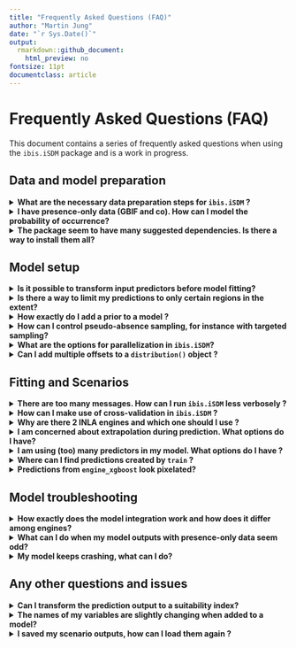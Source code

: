 ```yaml
---
title: "Frequently Asked Questions (FAQ)"
author: "Martin Jung"
date: "`r Sys.Date()`"
output:
  rmarkdown::github_document:
    html_preview: no
fontsize: 11pt
documentclass: article
---
```


# Frequently Asked Questions (FAQ)

This document contains a series of frequently asked questions when using the `ibis.iSDM` package and is a work in progress.

## Data and model preparation

<details>
<summary><b>What are the necessary data preparation steps for `ibis.iSDM` ?</b>
</summary>
The `ibis.iSDM` R-package can handle most standard spatial formats in R (such as vector or raster formats) and works predominantly with the [`sf`], [`SpatRaster`] and [`stars`] packages to do much of the formatting and processing work.
When adding [`biodiversity`] and [`predictor`] variables to a `distribution()` object a number of default validity checks and alignments are commonly conducted, for instance ensuring that provided points align in geographic projection.

To ease up the modelling and to avoid any unfortunate errors or crashes, ideally ensure the following steps are taken:

- A `'background'` layer describing the modelling extent is provided directly as [`sf`] `'POLYGON'` or `'MULTIPOLYGON'` object and covers all biodiversity and predictor data.
- All provided data are in the same geographic projection.
- Biodiversity data is provided in [`sf`] format and covers the `'background'` bounding box. Furthermore each biodiversity dataset has a set `"field_occurrence"` field with numeric values.
- \code{NA} is appropriately formatted (see also below).

**Important:**
For environmental predictors it becomes important to ensure that nodata values are appropriately
handled. Unfortunately many of the implemented [`engines`] can not handle nodata values well, thus it
is necessary during the pre-processing to remove any rows of covariate extraction where at least one variable has missing data. For instance by assinging a constant to `NA` values:
```r
predictors[is.na(predictors)] <- 0
```

</details>

<details>
<summary><b>I have presence-only data (GBIF and co). How can I model the probability of occurrence? </b>
</summary>
Technically, it is impossible to estimate a probability of occurrence just with presence-only data (such as commonly available from databases like GBIF). What people normally do is to add so called pseudo-absence (often in excessive numbers) over the entire background to their data, approximating the probability of occurrence by assuming that detection probability is uniform over the landscape (see [Merow et al. 2013](https://onlinelibrary.wiley.com/doi/full/10.1111/j.1600-0587.2013.07872.x)).

The `ibis.iSDM` package follows the design principle that all data types (e.g. presence-only or presence-absence records) should be modelled with the least amount of assumptions possible. For presence-only records the default way of estimating any kind of responses or habitat suitability is to estimate such data following a Poisson-Process modelling approach. 
However, it is possible to add these pseudo-absence points to a presence-only dataset as follows:

```r
virtual_points <- sf::st_read(system.file('extdata/input_data.gpkg', package='ibis.iSDM'), 'points',quiet = TRUE)
# This takes the default pseudo-absence options created when loading the Ibis package.
virtual_points <- add_pseudoabsence(virtual_points, field_occurrence = "Observed")
# Check that absence points are present
unique(virtual_points$Observed)
```

Also see the `add_pseudoabsence()` and `pseudoabs_settings()` help pages for more settings and also the first article on this website. For example it is possible to define pseudo-absence sampling in specific spatial formats, such as sampling within or outside a minimum convex polygon (MCP) of all presence points or within a certain buffer. 

</details>

<details>
<summary><b> The package seem to have many suggested dependencies. Is there a way to install them all?</b>
</summary>

Yes, the ibis.iSDM package uses a range of different functionalities from other, existing packages and if these functions are required for a specific purpose, the packages in question should be installed.

An easy convenience functions to install all packages is `ibis_dependencies()` which installs all the packages listed in `getOption("ibis.dependencies")`.

</details>

## Model setup

<details>
<summary><b>Is it possible to transform input predictors before model fitting?</b>
</summary>

Yes, in many instances it is desirable to transform input predictors to a new range or to remove
extreme values from the predictors. For example the popular [`maxnet`] R-package for Maximum entropy estimation of species distribution modelling often transforms the variables via quadratic, hinge or threshold transformations. Although this can also (and preferably should) be done before setting up a model, there are options available to transform the predictors when they are added to the model. See the help page of [`add_predictors()`] for examples and descriptions.
</details>

<details>
<summary><b>Is there a way to limit my predictions to only certain regions in the extent?</b>
</summary>

Yes, this can be a desirable outcome during the modelling. For instance one can make - in the absence of better information on dispersal constrain (see [`add_constrain_dispersal`]) - the assumption that certain species can only disperse within a given ecoregion and not beyond. See for instance the method section of [Wessels, Merow and Trisos (2021)](https://link.springer.com/article/10.1007/s10113-021-01755-5#Sec2).

To do this directly with the `ibis.iSDM` R-package, one has to specify the limit of projection to the [`distribution()`] object. In this context the zones extent over the whole background (and have the same extent and spatial scale). The prediction will however be limited only to those zones where supplied biodiversity observations fall
in.

```r
# Where zone is a provided raster
mod <- distribution(background, limits = zone) |>  
  add_biodiversity_poipo(species_data) |>  
  engine_gdb() |>  
  train()
plot(mod)

# Alternatively one can also create such limits based on a minimum convex polygon
# of the provided data. Here we create a non-buffered MCP across all points used
# in species_data to constrain the prediction.
mod <- distribution(background, limits_method = "mcp", mcp_buffer = 0) |>  
  add_biodiversity_poipo(species_data) |>  
  engine_gdb() |>  
  train()
plot(mod)

```

There is further a dedicated function ([`create_zonaloccurrence_mask()`]) to help set up such zones, either by taking existing categorical raster datasets or by constructing buffers around existing presence records (which could for example reflect assumed maximum dispersal distances).

</details>

<details>
<summary><b>How exactly do I add a prior to a model ?</b>
</summary>

The `ibis.iSDM` R-package allows to users to add prior information on parameters to any model to be estimated. These priors have to be added as engine-specific priors and their format depends on the engine in question (see specific help pages for more information).
A prior can generally be define via a combination of `ENGINENAME` + `Prior` and has to be wrapped in a `PriorList` to be used in the estimation.

Example:
```r
# We have prior information that 'Forest' is important for a species
# In this case and for the INLA engine we define normal prior on the mean and precision
p <- INLAPrior(variable = "Forest",type = "normal",hyper = c(2, 10))
# This is then wrapped in a PriorList
pp <- priors(p)
print( pp )

# We can specify multiple priors of course
p <- list(
  INLAPrior(variable = "Forest",type = "normal",hyper = c(2, 10)),
  INLAPrior(variable = "Cropland",type = "normal",hyper = c(0, 1))
)
pp <- priors(pp)

# And can now added to the model
mod <- distribution(background, limits = zone) |>  
  add_biodiversity_poipo(species_data) |>  
  add_predictors(covariates) |>  
  add_priors(priors = pp)
  engine_inlabru()
  
```
Multiple priors for an Engine can be defined in a `PriorList`. Whenever a prior 
for the same variable is set again, it overwrites the previous value.

</details>

<details>
<summary><b>How can I control pseudo-absence sampling, for instance with targeted sampling? </b></summary>

A great number of SDM literature suggests that altering how the background / pseudo-absence points are created, can greatly affect model outcomes (see `add_pseudoabsence()` for references). In the `ibis.iSDM` R-package there are options available to modify how pseudo-absence points are created. By default the package creates at least 10 000 points or at least 25% of the presence-points (what ever is larger). 
To change the default pseudo-absence sampling settings, there are two options. Either change the global default settings for pseudo-absence sampling or by adding these settings to the `add_biodiversity` function.

To overwrite the global settings, do the following:
```r
# Define new settings with greater number of background points
ss <- pseudoabs_settings(background = NULL, nrpoints =  1e6)
# Overwrite the default settings
options("ibis.pseudoabsence" = ss)
```

Alternatively one could think of specifying specific pseudo-absence sampling information to one biodiversity dataset specifically:
```r
# Define absence layer with biased background to sample from
ss <- pseudoabs_settings(background = NULL, bias = bias_layer)

# Assuming background and point data exists
x <- distribution(background) |>  
  add_biodiversity_poipo(points, pseudoabsence_settings = ss)
```

</details>

<details>
<summary><b>What are the options for parallelization in `ibis.iSDM`?</b>
</summary>

Most code in the `ibis.iSDM` R-package is by default already parallelized and many 
computationally-intensive operations should be making use of all cores (if you can find an example where this is not the case, please raise an issue). The number of cores is generally being decided by
the option `"ibis.nthread"` in [`ibis_options()`].

In most cases, parallelized code will be run via the [`parallel`] and [`doParallel`] packages, although there is some code in its infancy to support the [`future`] parallelization approaches as well, offering greater flexibility. See the function [`ibis_future`] for more information also on the use.

The typical use case is thus to run separate models (via `train()`) in a loop or scheduler of a High-Performance-Computer. Users should be careful in the case of shared resources, e.g. don't parallelize such operations on the same machine. If there is a need to parallelize multiple models on the same instance, it is suggested to disable the `'ibis.runparallel'` option.
```r
# Check ibis options if set
ibis_options()
options('ibis.runparallel' = FALSE) # Set to FALSE
```
</details>

<details>
<summary><b> Can I add multiple offsets to a `distribution()` object ?</b>
</summary>

Yes. The `add_offset()` and `add_offset_range()` functions allows to specify a spatial explicit offset term which is then added to the regression model in question. An offset is generally just a coefficient set to a specific value. To get more than one offset, one just needs to combine the different provided offsets in a way that is consistent to get that fixed value (see [here](https://stats.stackexchange.com/questions/250528/is-it-possible-to-use-two-offsets) for reference. This can be done either by summing them as transformed value (discouraged as it can be errorprone) or by simply multiplying them.
```r
offset1 <- runif(10)
offset2 <- runif(10)
# Identical
log(offset1) + log(offset2)
log(offset1*offset2)
```

Internally all provided offsets to model object are combined via simple addition together. This
thus requires that users transform them aprior (for instance log transform) before adding them to
the estimation.

</details>


## Fitting and Scenarios

<details>
<summary><b>There are too many messages. How can I run `ibis.iSDM` less verbosely ?</b>
</summary>

There are two options that can be enabled to reduce the number of messages:

* By setting the parameter `verbose` in `train()` to `FALSE` all messages created
by the respective engine are suppressed.
* Setting the parameter `ibis.setupmessages` to `FALSE` suppresses all other package
related message. This can be done via
```r
options("ibis.setupmessages" = FALSE)
```
</details>

<details>
<summary><b> How can I make use of cross-validation in `ibis.iSDM` ?</b>
</summary>

Cross-validation has been deliberatly not integrated into package. Users who would like to 
make use of cross-validation techniques thus need to set up their own external modelling routines.
Reason is that with the multiple types of integration in this package, the construction of (independent)
testing datasets is not as trivial (considering for example offsets, priors or multiple datasets).

</details>

<details>
<summary><b>Why are there 2 INLA engines and which one should I use ? </b>
</summary>

In the `ibis.iSDM` R-package there are two engines that makes use of the INLA framework,
namely [`engine_inla`] and [`engine_inlabru`]. When the package author started developing this package, the [`engine_inlabru`] did not yet support multiple likelihoods and thus this was implemented directly. Predictions from [`engine_inla`] and [`engine_inlabru`] should be identical, although the latter does not infer the predictions directly, instead simulating from the posterior.
This simulation is particularly helpful for creating (future) projections as otherwise a new model would need to be fitted for every newdata object.

Users are advised to use [`engine_inlabru`] by **default** in most cases and only use [`engine_inla`] if predictions look uncertain.
</details>

<details>
<summary><b> I am concerned about extrapolation during prediction. What options do I have? </b>
</summary>

When creating predictive models such as SDMs it is often a concern to not predict to a variable range outside the environmental conditions for which a model was trained. The `ibis.iSDM` package supports variable 'clamping' of its predictions similar as the popular Maxent model, however for each [`engine`]. Clamping can be enabled by setting the parameter `clamp` in [`train`] to `TRUE`. This restricts any spatial (or spatial-temporal) projections to the combined `range` of predictor variables observed for each of the training localities.

Similar functionalities are also available separately during scenario projections by setting adaptability constraints (see [`add_constraint_adaptability`] or [`add_constraint_boundary`]).

</details>

<details>
<summary><b>I am using (too) many predictors in my model. What options do I have ?</b>
</summary>

Having too many predictors in a SDM can be a cause of substantial over-parametrization and subsequently 
overfitting (e.g. the model is reproducing the data it was trained with rather than projecting into areas unknown).

It is recommended to (a) either use an engine with very strong regularization, such as for example [`engine_glmnet`] or [`engine_gdb`],
(b) train a model with caution and have a minimum number of observations (arbitrary rule of thumb, have at least 10 observations for each additional predictor included), (c) make use of pre-estimation removal of predictor, such for example through variable importance criteria or colinearity. See code below for an example.

```r
# Prior to model fitting, remove highly collinear predictors through a pearson correlation assessment
mod <- distribution(background) |>  
  add_biodiversity_poipo(species_data) |>  
  engine_glmnet() |>  
  train(filter_predictors = "pearson")

# Alternatively use a RandomForest estimator to remove the least important variables
mod <- distribution(background) |>  
  add_biodiversity_poipo(species_data) |>  
  engine_glmnet() |>  
  train(filter_predictors = "RF")


```
</details>

<details>
<summary><b>Where can I find predictions created by `train` ? </b>
</summary>

After a `distribution` model has been trained and if the `inference_only` parameter in `train()` has been set to `FALSE` (Default), the outputs of the prediction be found in the created object as a `SpatRaster`. By default all engines will produce a `SpatRaster` object with at least one band called "mean" which is the average prediction by the engine. This is also the result returned when the created model object is plotted. 

In addition, for Bayesian Engines other bands quantifying the posterior predictive uncertainty might be available and can be plotted as well. The raster can also be saved a spatial GeoTiff to a given filename using the `write_output()` function.

**Example:**
```r
mod <- distribution(background) |>  
  add_biodiversity_poipo(species_data) |>  
  engine_inlabru() |>  
  train()
# To plot 
plot(mod, "mean")
plot(mod, "sd")

# To get the layer
mod$get_data("prediction")

# To save the output layer as floating point geoTiff
write_output(mod, "myoutput.tif", type = "gtif", dt = "FLT4S")
```
</details>


<details>
<summary><b>Predictions from `engine_xgboost` look pixelated?</b>
</summary>
This is usually due to either the number of rounds for estimation being too low or the learning_rate being to high. Try out different options in the parameters of the engine.
A good way to check the performance is also to plot the evaluation log and **logloss**.
```r
# Requires a fitted model
plot(fit$get_data("fit_best")$evaluation_log)
```
</details>


## Model troubleshooting

<details>
<summary><b>How exactly does the model integration work and how does it differ among engines?</b>
</summary>
There are various forms of integration from a simple approach of adding [`ensembles`], [`priors`] or [`offsets`] to fully integrated multiple likelihood models (see [Fletcher et al. 2019](https://doi.org/10.1002/ecy.2710)). Thus, users have a range of possibilities to combine different sources of evidence in their modelling.

With regards to how different [`engines`] treat multiple biodiversity datasets. Unfortunately only the [`engine_inla()`], [`engine_inlabru()`] and [`engine_stan()`] support fully integrated multiple likelihood models. A full overview can be found in the [Engine comparison](04_engine_comparison.html) table. All other [`engines`] combine multiple datasets by running separate models in sequence where the order is determined by the sequence the datasets were added to the model. Within the `train()` function, users have the option of specifying how previous predictions should be handled through the [`method_integration`] parameter. For example predictions from one model could be added as predictors or offset to the next. Or the coefficients from one model can be used to create starting priors for the next model.

</details>

<details>
<summary><b>What can I do when my model outputs with presence-only data seem odd?</b>
</summary>
By default, presence only biodiversity data is modelled as point-process model (PPM, see [Renner et al. 2015](http://doi.wiley.com/10.1111/2041-210X.12352)). Similar as Maximum Entropy models these models can be quite sensitive to biased input, which is common for most non-structured biodiversity observations where presence points tend to be clustered in urban or easily accessible areas. To avoid predictions being biased towards those covariates, there are a number of things that can potentially be done here.

* Modify the targeted background sampling for better control of background points. This can be for instance done via the `add_pseudoabsence()` and `pseudoabs_settings()` methods. See the respective help files.
* Make use of spatial thinning approaches. See for instance [Aiello-Lammers et al. 2015](https://onlinelibrary.wiley.com/doi/full/10.1111/ecog.01132) and [Steen et al. 2021](https://besjournals.onlinelibrary.wiley.com/doi/abs/10.1111/2041-210X.13525). Note however that spatial thinning does remove data points, affecting for instance any `poisson` distributed models (PPMs) in the process. The`ibis.iSDM` package has some functionality for spatial thinning implemented in the `thin_observations()` function.
* Partial out a biased variable during the prediction. The `add_control_bias()` function can be used to specify a value that needs to be partialed out in the model. There a `bias_value` has to be specified and this can be set for instance to `0` or an amount assumed to be equivalent to minimal bias.
* Consider setting the [`clamp`] parameter in `train()` to `TRUE`. 
* Add a spatial offset to account for the bias as introduced in [Merow et al. 2016](http://doi.wiley.com/10.1111/geb.12453). This can be done via the `add_offset_bias()` function and requires preparation of a bias layer in advance.
* Apply more rigorous filtering and bias control to the input data. In the end no correction can replace good data preparation and cleaning. Remember the [GIGO principle](https://en.wikipedia.org/wiki/Garbage_in,_garbage_out).
</details>

<details>
<summary><b>My model keeps crashing, what can I do?</b>
</summary>
Sorry to hear and unless the model or input data are grossely misspecified, this should not happen. Consider changing the input covariates. Often scaling the covariates (see `add_predictors()`) can help with model convergence. Similarly if the use of discrete variables (e.g. ``factor` predictors) results in errors, consider setting the parameter "explode_factors" to TRUE in `add_predictors()`. This will create additional covariates for every factor level.
Please report an [issue](https://github.com/iiasa/ibis.iSDM/issues) with the concrete error message, your R session information (call `sessionInfo()`) and preferably some example data and code.
</details>

## Any other questions and issues

<details>
<summary><b>Can I transform the prediction output to a suitability index?</b>
</summary>

Often it is easier to communicate an index of suitability (scale [0-1]) to stakeholders and policy, which can in principle be derived from *ibis.iSDM* output. Especially when using Poisson Process models to infer the suitability of a given area, the units can be hard to interpret for non-scientists. An easy way to achieve this has been added as a function to each Biodiversity distribution object. See below for an example.

```r
# Train a model
fit <- distribution(background) |> 
  # Presence-absence data
  add_biodiversity_poipo(my_gbifpoints) |> 
  add_predictors(predictors) |> 
  engine_glmnet() |> 
  train()

# Make a transformed prediction of the suitability layer
# The output is a normalized prediction surface 
# created via (x - min) / (max - min) or x/sum(x) respectively
pred <- fit$calc_suitabilityindex()

```

</details>

<details>
<summary><b>The names of my variables are slightly changing when added to a model?</b>
</summary>
This is a feature, not a bug ;) Many covariates often come with unusual characters and symbols that can not be readily used in equations or in queries of tabular data. The `sanitize_names()` function cleans those variable names and removes / resets non conform symbols.

```
# It can be disabled by setting the following option to false at the start of the script.
options('ibis.cleannames' = FALSE)

```
</details>

<details>
<summary><b>I saved my scenario outputs, how can I load them again ?</b>
</summary>
Particular when multi-dimensional scenarios (e.g. those with more than 1 variable)
are created, it is necessary to also read them in as multi-dimensional array. 
By default and from Version 0.1.3 onwards, files with ending 'nc' (netcdf)
and with multiple variables are stored as such. To read them in:


```r
library(stars)
sc <- stars::read_mdim('myscenarioprojection.nc')
# Split the attribute variable up
sc <- sc |> split()
# Check
sc

```
</details>

